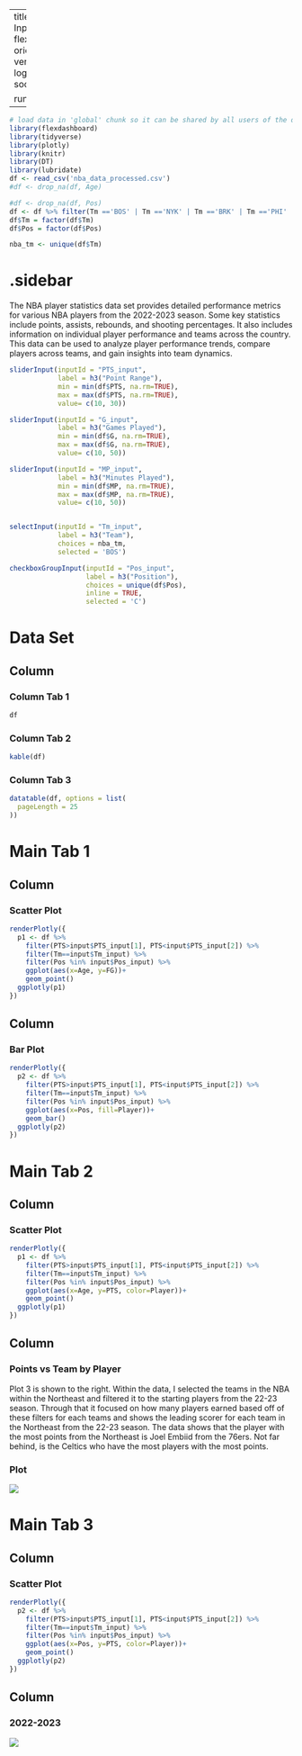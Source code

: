 
---
title: "NBA - Combination of Inputs"
output: 
  flexdashboard::flex_dashboard:
    orientation: columns
    vertical_layout: fill
    logo: logo.png
    source_code: embed
    social: menu

runtime: shiny
---

```r
# load data in 'global' chunk so it can be shared by all users of the dashboard
library(flexdashboard)
library(tidyverse)
library(plotly)
library(knitr)
library(DT)
library(lubridate)
df <- read_csv('nba_data_processed.csv')
#df <- drop_na(df, Age)

#df <- drop_na(df, Pos)
df <- df %>% filter(Tm =='BOS' | Tm =='NYK' | Tm =='BRK' | Tm =='PHI' | Tm =='TOR')
df$Tm = factor(df$Tm)
df$Pos = factor(df$Pos)

nba_tm <- unique(df$Tm)
```

{.sidebar}
=======================================================================

The NBA player statistics data set provides detailed performance metrics for various NBA players from the 2022-2023 season. Some key statistics include points, assists, rebounds, and shooting percentages. It also includes information on individual player performance and teams across the country. This data can be used to analyze player performance trends, compare players across teams, and gain insights into team dynamics.

```r
sliderInput(inputId = "PTS_input",
            label = h3("Point Range"),
            min = min(df$PTS, na.rm=TRUE),
            max = max(df$PTS, na.rm=TRUE),
            value= c(10, 30))

sliderInput(inputId = "G_input",
            label = h3("Games Played"),
            min = min(df$G, na.rm=TRUE),
            max = max(df$G, na.rm=TRUE),
            value= c(10, 50))

sliderInput(inputId = "MP_input",
            label = h3("Minutes Played"),
            min = min(df$MP, na.rm=TRUE),
            max = max(df$MP, na.rm=TRUE),
            value= c(10, 50))


selectInput(inputId = "Tm_input", 
            label = h3("Team"),
            choices = nba_tm, 
            selected = 'BOS')

checkboxGroupInput(inputId = "Pos_input", 
                   label = h3("Position"),
                   choices = unique(df$Pos), 
                   inline = TRUE,
                   selected = 'C')
```
Data Set
=======================================================================

Column {data-width=500, .tabset}
-----------------------------------------------------------------------

### Column Tab 1

```r
df
```


### Column Tab 2

```r
kable(df)
```


### Column Tab 3

```r
datatable(df, options = list(
  pageLength = 25
))
```


Main Tab 1
=======================================================================

Column {data-width=500}
-----------------------------------------------------------------------

### Scatter Plot

```r
renderPlotly({
  p1 <- df %>% 
    filter(PTS>input$PTS_input[1], PTS<input$PTS_input[2]) %>% 
    filter(Tm==input$Tm_input) %>% 
    filter(Pos %in% input$Pos_input) %>% 
    ggplot(aes(x=Age, y=FG))+
    geom_point()
  ggplotly(p1)
})
```

Column {data-width=500}
-----------------------------------------------------------------------

### Bar Plot

```r
renderPlotly({
  p2 <- df %>% 
    filter(PTS>input$PTS_input[1], PTS<input$PTS_input[2]) %>% 
    filter(Tm==input$Tm_input) %>% 
    filter(Pos %in% input$Pos_input) %>%  
    ggplot(aes(x=Pos, fill=Player))+
    geom_bar()
  ggplotly(p2)
})
```


Main Tab 2
=======================================================================

Column {data-width=500}
-----------------------------------------------------------------------

### Scatter Plot

```r
renderPlotly({
  p1 <- df %>% 
    filter(PTS>input$PTS_input[1], PTS<input$PTS_input[2]) %>% 
    filter(Tm==input$Tm_input) %>% 
    filter(Pos %in% input$Pos_input) %>% 
    ggplot(aes(x=Age, y=PTS, color=Player))+
    geom_point()
  ggplotly(p1)
})
```

Column {data-width=500}
-----------------------------------------------------------------------

### Points vs Team by Player

Plot 3 is shown to the right. Within the data, I selected the teams in the NBA within the Northeast and filtered it to the starting players from the 22-23 season. Through that it focused on how many players earned based off of these filters for each teams and shows the leading scorer for each team in the Northeast from the 22-23 season. The data shows that the player with the most points from the Northeast is Joel Embiid from the 76ers. Not far behind, is the Celtics who have the most players with the most points.


### Plot

![](final1.png)






Main Tab 3
=======================================================================

Column {data-width=500}
-----------------------------------------------------------------------

### Scatter Plot

```r
renderPlotly({
  p2 <- df %>% 
    filter(PTS>input$PTS_input[1], PTS<input$PTS_input[2]) %>% 
    filter(Tm==input$Tm_input) %>% 
    filter(Pos %in% input$Pos_input) %>%  
    ggplot(aes(x=Pos, y=PTS, color=Player))+
    geom_point()
  ggplotly(p2)
})
```

Column {data-width=500}
-----------------------------------------------------------------------

### 2022-2023 

![](final2.jpg)


